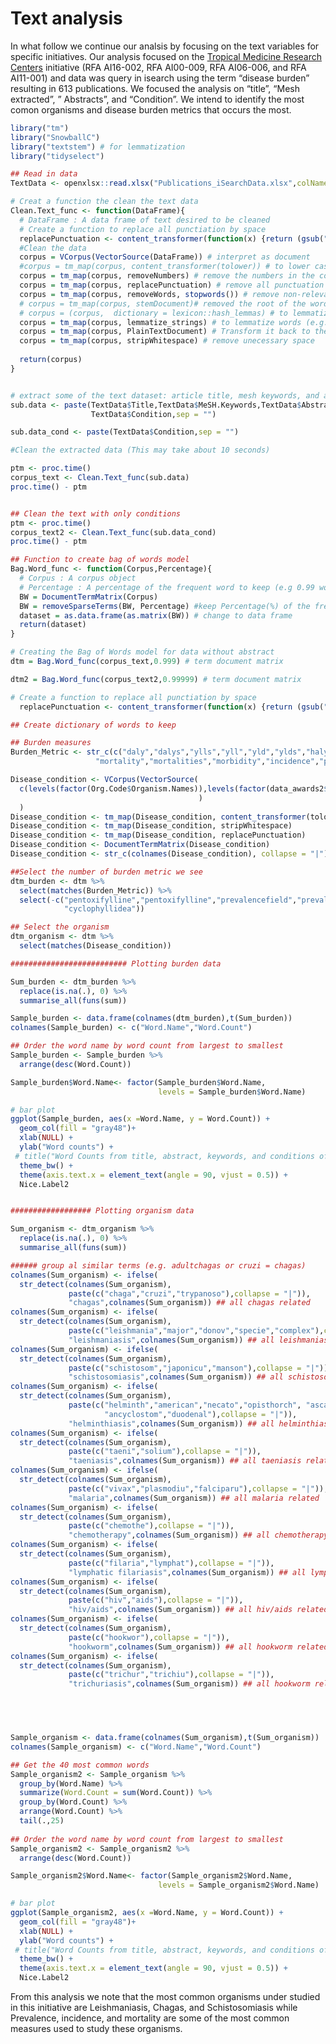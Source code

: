 # Text analysis 

In what follow we continue our analsis by focusing on the text variables for specific initiatives. Our analysis focused on the [Tropical Medicine Research Centers](https://www.niaid.nih.gov/research/tropical-medicine-research-centers) initiative (RFA AI16-002, RFA AI00-009, RFA AI06-006, and RFA AI11-001)  and data was query in isearch using the term "disease burden" resulting in 613 publications. We focused the analysis on "title", "Mesh extracted", " Abstracts", and "Condition". We intend to identify the most comon organisms and disease burden metrics that occurs the most.

```r
library("tm")
library("SnowballC")
library("textstem") # for lemmatization
library("tidyselect")
```




```r

## Read in data
TextData <- openxlsx::read.xlsx("Publications_iSearchData.xlsx",colNames = TRUE)

# Creat a function the clean the text data
Clean.Text_func <- function(DataFrame){
  # DataFrame : A data frame of text desired to be cleaned
  # Create a function to replace all punctiation by space
  replacePunctuation <- content_transformer(function(x) {return (gsub("[[:punct:]]"," ", x))})
  #Clean the data
  corpus = VCorpus(VectorSource(DataFrame)) # interpret as document
  #corpus = tm_map(corpus, content_transformer(tolower)) # to lower case
  corpus = tm_map(corpus, removeNumbers) # remove the numbers in the corpus
  corpus = tm_map(corpus, replacePunctuation) # remove all punctuation
  corpus = tm_map(corpus, removeWords, stopwords()) # remove non-relevants words like "this"
  # corpus = tm_map(corpus, stemDocument)# removed the root of the word like love instead of lovED
  # corpus = (corpus,  dictionary = lexicon::hash_lemmas) # to lemmatize words
  corpus = tm_map(corpus, lemmatize_strings) # to lemmatize words (e.g. stemming and plurals to singular)
  corpus = tm_map(corpus, PlainTextDocument) # Transform it back to the correct data type
  corpus = tm_map(corpus, stripWhitespace) # remove unecessary space  
  
  return(corpus)  
}


# extract some of the text dataset: article title, mesh keywords, and abstract.
sub.data <- paste(TextData$Title,TextData$MeSH.Keywords,TextData$Abstract,
                  TextData$Condition,sep = "")

sub.data_cond <- paste(TextData$Condition,sep = "")

#Clean the extracted data (This may take about 10 seconds)

ptm <- proc.time()
corpus_text <- Clean.Text_func(sub.data)
proc.time() - ptm


## Clean the text with only conditions
ptm <- proc.time()
corpus_text2 <- Clean.Text_func(sub.data_cond)
proc.time() - ptm

```




```r

## Function to create bag of words model
Bag.Word_func <- function(Corpus,Percentage){
  # Corpus : A corpus object
  # Percentage : A percentage of the frequent word to keep (e.g 0.99 would be keep 99%)
  BW = DocumentTermMatrix(Corpus)
  BW = removeSparseTerms(BW, Percentage) #keep Percentage(%) of the frequent words
  dataset = as.data.frame(as.matrix(BW)) # change to data frame
  return(dataset)
}

# Creating the Bag of Words model for data without abstract
dtm = Bag.Word_func(corpus_text,0.999) # term document matrix

dtm2 = Bag.Word_func(corpus_text2,0.99999) # term document matrix

```



```r

# Create a function to replace all punctiation by space
  replacePunctuation <- content_transformer(function(x) {return (gsub("[[:punct:]]"," ", x))})

## Create dictionary of words to keep

## Burden measures
Burden_Metric <- str_c(c("daly","dalys","ylls","yll","yld","ylds","haly","halys","qaly","qalys",
                   "mortality","mortalities","morbidity","incidence","prevalence"), collapse = "|")

Disease_condition <- VCorpus(VectorSource(
  c(levels(factor(Org.Code$Organism.Names)),levels(factor(data_awards2$Diseases)),"helminth")
                                          )
  )
Disease_condition <- tm_map(Disease_condition, content_transformer(tolower))
Disease_condition <- tm_map(Disease_condition, stripWhitespace)
Disease_condition <- tm_map(Disease_condition, replacePunctuation)
Disease_condition <- DocumentTermMatrix(Disease_condition)
Disease_condition <- str_c(colnames(Disease_condition), collapse = "|")

##Select the number of burden metric we see
dtm_burden <- dtm %>% 
  select(matches(Burden_Metric)) %>% 
  select(-c("pentoxifylline","pentoxifylline","prevalencefield","prevalenceto","statesprevalence",
            "cyclophyllidea"))

## Select the organism
dtm_organism <- dtm %>% 
  select(matches(Disease_condition))


```




```r

########################## Plotting burden data

Sum_burden <- dtm_burden %>%
  replace(is.na(.), 0) %>% 
  summarise_all(funs(sum))

Sample_burden <- data.frame(colnames(dtm_burden),t(Sum_burden))
colnames(Sample_burden) <- c("Word.Name","Word.Count")

## Order the word name by word count from largest to smallest
Sample_burden <- Sample_burden %>% 
  arrange(desc(Word.Count))

Sample_burden$Word.Name<- factor(Sample_burden$Word.Name,
                                 levels = Sample_burden$Word.Name)

# bar plot
ggplot(Sample_burden, aes(x =Word.Name, y = Word.Count)) +
  geom_col(fill = "gray48")+
  xlab(NULL) +
  ylab("Word counts") +
 # title("Word Counts from title, abstract, keywords, and conditions of 613 publications")
  theme_bw() +
  theme(axis.text.x = element_text(angle = 90, vjust = 0.5)) + 
  Nice.Label2


################## Plotting organism data

Sum_organism <- dtm_organism %>%
  replace(is.na(.), 0) %>% 
  summarise_all(funs(sum))

###### group al similar terms (e.g. adultchagas or cruzi = chagas)
colnames(Sum_organism) <- ifelse(
  str_detect(colnames(Sum_organism), 
             paste(c("chaga","cruzi","trypanoso"),collapse = "|")),
             "chagas",colnames(Sum_organism)) ## all chagas related
colnames(Sum_organism) <- ifelse(
  str_detect(colnames(Sum_organism), 
             paste(c("leishmania","major","donov","specie","complex"),collapse = "|")),
             "leishmaniasis",colnames(Sum_organism)) ## all leishmaniasis related
colnames(Sum_organism) <- ifelse(
  str_detect(colnames(Sum_organism), 
             paste(c("schistosom","japonicu","manson"),collapse = "|")),
             "schistosomiasis",colnames(Sum_organism)) ## all schistosomiasis related
colnames(Sum_organism) <- ifelse(
  str_detect(colnames(Sum_organism), 
             paste(c("helminth","american","necato","opisthorch", "ascari","lumbricoi",
                     "ancyclostom","duodenal"),collapse = "|")),
             "helminthiasis",colnames(Sum_organism)) ## all helminthiasis related
colnames(Sum_organism) <- ifelse(
  str_detect(colnames(Sum_organism), 
             paste(c("taeni","solium"),collapse = "|")),
             "taeniasis",colnames(Sum_organism)) ## all taeniasis related
colnames(Sum_organism) <- ifelse(
  str_detect(colnames(Sum_organism), 
             paste(c("vivax","plasmodiu","falciparu"),collapse = "|")),
             "malaria",colnames(Sum_organism)) ## all malaria related
colnames(Sum_organism) <- ifelse(
  str_detect(colnames(Sum_organism), 
             paste(c("chemothe"),collapse = "|")),
             "chemotherapy",colnames(Sum_organism)) ## all chemotherapy related
colnames(Sum_organism) <- ifelse(
  str_detect(colnames(Sum_organism), 
             paste(c("filaria","lymphat"),collapse = "|")),
             "lymphatic filariasis",colnames(Sum_organism)) ## all lymphatic fylariasis related
colnames(Sum_organism) <- ifelse(
  str_detect(colnames(Sum_organism), 
             paste(c("hiv","aids"),collapse = "|")),
             "hiv/aids",colnames(Sum_organism)) ## all hiv/aids related 
colnames(Sum_organism) <- ifelse(
  str_detect(colnames(Sum_organism), 
             paste(c("hookwor"),collapse = "|")),
             "hookworm",colnames(Sum_organism)) ## all hookworm related 
colnames(Sum_organism) <- ifelse(
  str_detect(colnames(Sum_organism), 
             paste(c("trichur","trichiu"),collapse = "|")),
             "trichuriasis",colnames(Sum_organism)) ## all hookworm related 



 

Sample_organism <- data.frame(colnames(Sum_organism),t(Sum_organism))
colnames(Sample_organism) <- c("Word.Name","Word.Count")

## Get the 40 most common words 
Sample_organism2 <- Sample_organism %>% 
  group_by(Word.Name) %>% 
  summarize(Word.Count = sum(Word.Count)) %>% 
  group_by(Word.Count) %>% 
  arrange(Word.Count) %>% 
  tail(.,25)
  
## Order the word name by word count from largest to smallest
Sample_organism2 <- Sample_organism2 %>% 
  arrange(desc(Word.Count))

Sample_organism2$Word.Name<- factor(Sample_organism2$Word.Name,
                                 levels = Sample_organism2$Word.Name)

# bar plot
ggplot(Sample_organism2, aes(x =Word.Name, y = Word.Count)) +
  geom_col(fill = "gray48")+
  xlab(NULL) +
  ylab("Word counts") +
 # title("Word Counts from title, abstract, keywords, and conditions of 613 publications")
  theme_bw() +
  theme(axis.text.x = element_text(angle = 90, vjust = 0.5)) + 
  Nice.Label2


```


From this analysis we note that the most common organisms under studied in this initiative are Leishmaniasis, Chagas, and Schistosomiasis while Prevalence, incidence, and mortality are some of the most common measures used to study these organisms.



